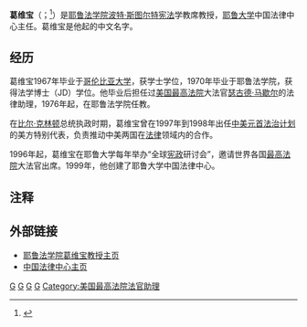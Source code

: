 '''葛维宝'''（{{lang-en|Paul D. Gewirtz}}；{{Bd|1947年|5月12日}}<ref>{{cite web|url=http://id.loc.gov/authorities/names/n86065103.html|title=Gewirtz, Paul D., 1947-|publisher=[[美国国会图书馆|美国国会图书馆]]|date=|accessdate=2014年7月23日|archive-date=2019年12月11日|archive-url=https://web.archive.org/web/20191211210747/http://id.loc.gov/authorities/names/n86065103.html|dead-url=no}}</ref>）是[[耶鲁法学院|耶鲁法学院]][[波特·斯图尔特|波特·斯图尔特]][[宪法|宪法]]学教席教授，[[耶鲁大学|耶鲁大学]]中国法律中心主任。葛维宝是他起的中文名字。

==经历==
葛维宝1967年毕业于[[哥伦比亚大学|哥伦比亚大学]]，获学士学位，1970年毕业于耶鲁法学院，获得法学博士（JD）学位。他毕业后担任过[[美国最高法院|美国最高法院]]大法官[[瑟古德·马歇尔|瑟古德·马歇尔]]的法律助理，1976年起，在耶鲁法学院任教。

在[[比尔·克林顿|比尔·克林顿]]总统执政时期，葛维宝曾在1997年到1998年出任[[中美元首法治计划|中美元首法治计划]]的美方特别代表，负责推动中美两国在[[法律|法律]]领域内的合作。

1996年起，葛维宝在耶鲁大学每年举办“全球[[宪政|宪政]]研讨会”，邀请世界各国[[最高法院|最高法院]]大法官出席。1999年，他创建了耶鲁大学中国法律中心。

==注释==
{{Reflist}}

==外部链接==
* [http://www.law.yale.edu/faculty/PGewirtz.htm 耶鲁法学院葛维宝教授主页] {{Wayback|url=http://www.law.yale.edu/faculty/PGewirtz.htm |date=20151020061330 }}
* [http://chinalaw.law.yale.edu 中国法律中心主页] {{Wayback|url=http://chinalaw.law.yale.edu/ |date=20080517120503 }}

{{Authority control}}
[[Category:美国法律学者|G]]
[[Category:耶鲁大学教师|G]]
[[Category:耶魯大學校友|G]]
[[Category:哥倫比亞大學校友|G]]
[[Category:美国最高法院法官助理|Category:美国最高法院法官助理]]